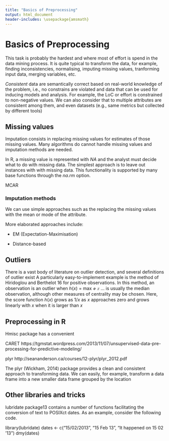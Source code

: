 ```yaml
---
title: "Basics of Preprocessing"
output: html_document
header-includes: \usepackage{amsmath}
---
```


# Basics of Preprocessing

This task is probably the hardest and where most of effort is spend in the data mining process. It is quite typical to transform the data, for example, finding inconsistencies, normalising, imputing missing values, tranforming input data, merging variables, etc.

*Consistent* data are semantically correct based on real-world knowledge of the problem, i.e., no constrains are violated and data that can be used for inducing models and analysis. For example, the LoC or effort is constrained to non-negative values. We can also consider that to multiple attributes are consistent among them, and even datasets (e.g., same metrics but collected by different tools)


## Missing values

Imputation consists in replacing missing values for estimates of those missing values. Many algorithms do cannot handle missing values and imputation methods are needed. 

In R, a missing value is represented with $NA$ and the analyst must decide what to do with missing data. The simplest approach is to leave out instances with with missing data. This functionality is supported by many base functions through the *na.rm* option.

MCAR

### Imputation methods

We can use simple approaches such as the replacing the missing values with the mean or mode of the attribute.

More elaborated approaches include:

  + EM (Expectation-Maximisation)

  + Distance-based


## Outliers

There is a vast body of literature on outlier detection, and several definitions of outlier exist A particularly
easy-to-implement example is the method of
Hiridoglou and Berthelot 16 for positive observations.
In this method, an observation is an outlier when
ℎ(𝑥) = max ቆ 𝑥
...
is usually the median observation, although
other measures of centrality may be chosen. Here, the
score function ℎ(𝑥) grows as 1/𝑥 as 𝑥 approaches zero
and grows linearly with 𝑥 when it is larger than 𝑥

## Preprocessing in R

Hmisc package has a convenient 


CARET 
https://tgmstat.wordpress.com/2013/11/07/unsupervised-data-pre-processing-for-predictive-modeling/

plyr
http://seananderson.ca/courses/12-plyr/plyr_2012.pdf

The plyr (Wickham, 2014) package provides a clean and consistent approach to transforming
data. We can easily, for example, transform a data frame into a new smaller data frame grouped
by the location



## Other libraries and tricks

lubridate package13 contains a number of functions facilitating the conversion of text to
POSIXct dates. As an example, consider the following code.

library(lubridate)
dates <- c("15/02/2013", "15 Feb 13", "It happened on 15 02 '13")
dmy(dates)

